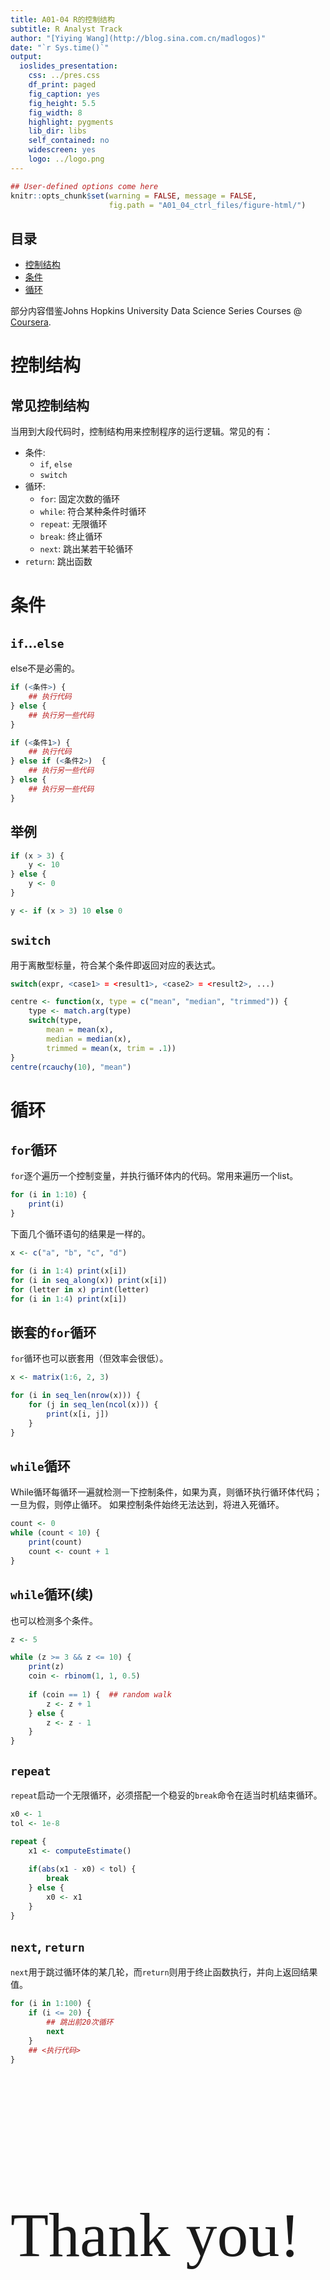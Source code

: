 ```yaml
---
title: A01-04 R的控制结构
subtitle: R Analyst Track
author: "[Yiying Wang](http://blog.sina.com.cn/madlogos)"
date: "`r Sys.time()`"
output: 
  ioslides_presentation: 
    css: ../pres.css
    df_print: paged
    fig_caption: yes
    fig_height: 5.5
    fig_width: 8
    highlight: pygments
    lib_dir: libs
    self_contained: no
    widescreen: yes
    logo: ../logo.png
---
```


```r
## User-defined options come here
knitr::opts_chunk$set(warning = FALSE, message = FALSE, 
                      fig.path = "A01_04_ctrl_files/figure-html/")
```

## 目录

- [控制结构](#3)
- [条件](#5)
- [循环](#9)

<p class="footer">部分内容借鉴Johns Hopkins University Data Science Series Courses @ [Coursera](https://www.coursera.org).</p>

# 控制结构

## 常见控制结构

当用到大段代码时，控制结构用来控制程序的运行逻辑。常见的有：

- 条件: 
    - `if`, `else`
    - `switch`
- 循环: 
    - `for`: 固定次数的循环
    - `while`: 符合某种条件时循环 
    - `repeat`: 无限循环
    - `break`: 终止循环
    - `next`: 跳出某若干轮循环
- `return`: 跳出函数

# 条件

## `if`...`else`

else不是必需的。

```r
if (<条件>) {
    ## 执行代码
} else {
    ## 执行另一些代码
}

if (<条件1>) {
    ## 执行代码
} else if (<条件2>)  {
    ## 执行另一些代码
} else {
    ## 执行另一些代码
}
```

## 举例

```r
if (x > 3) {
    y <- 10
} else {
    y <- 0
}
```

```r
y <- if (x > 3) 10 else 0
```

## `switch`

用于离散型标量，符合某个条件即返回对应的表达式。

```r
switch(expr, <case1> = <result1>, <case2> = <result2>, ...)
```

```r
centre <- function(x, type = c("mean", "median", "trimmed")) {
    type <- match.arg(type)
    switch(type,
        mean = mean(x),
        median = median(x),
        trimmed = mean(x, trim = .1))
}
centre(rcauchy(10), "mean")
```

# 循环

## `for`循环

`for`逐个遍历一个控制变量，并执行循环体内的代码。常用来遍历一个list。

```r
for (i in 1:10) {
    print(i)
}
```

下面几个循环语句的结果是一样的。

```r
x <- c("a", "b", "c", "d")

for (i in 1:4) print(x[i])
for (i in seq_along(x)) print(x[i])
for (letter in x) print(letter)
for (i in 1:4) print(x[i])
```

## 嵌套的`for`循环

`for`循环也可以嵌套用（但效率会很低）。

```r
x <- matrix(1:6, 2, 3)

for (i in seq_len(nrow(x))) {
    for (j in seq_len(ncol(x))) {
        print(x[i, j])
    }   
}
```

## `while`循环

While循环每循环一遍就检测一下控制条件，如果为真，则循环执行循环体代码；一旦为假，则停止循环。
如果控制条件始终无法达到，将进入死循环。

```r
count <- 0
while (count < 10) {
    print(count)
    count <- count + 1
}
```

## `while`循环(续)

也可以检测多个条件。

```r
z <- 5

while (z >= 3 && z <= 10) {
    print(z)
    coin <- rbinom(1, 1, 0.5)
    
    if (coin == 1) {  ## random walk
        z <- z + 1
    } else {
        z <- z - 1
    } 
}
```

## `repeat`

`repeat`启动一个无限循环，必须搭配一个稳妥的`break`命令在适当时机结束循环。

```r
x0 <- 1
tol <- 1e-8

repeat {
    x1 <- computeEstimate()
    
    if(abs(x1 - x0) < tol) {
        break
    } else {
        x0 <- x1
    } 
}
```

## `next`, `return`

`next`用于跳过循环体的某几轮，而`return`则用于终止函数执行，并向上返回结果值。

```r
for (i in 1:100) {
    if (i <= 20) {
        ## 跳出前20次循环
        next 
    }
    ## <执行代码>
}
```

## {.grayblue}

<p style="font-size:100px;font-family:'Arial Black'"><br/>Thank you! </p>


